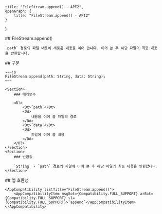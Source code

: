 
    title: "FileStream.append() - API2",
    openGraph: {
        title: "FileStream.append() - API2"
    }
}

<Section>
    ## FileStream.append()

    `path` 경로의 파일 내용에 새로운 내용을 이어 씁니다. 이어 쓴 후 해당 파일의 최종 내용을 반환합니다.
</Section>
<Section>
    ## 구문

    ~~~js
    FileStream.append(path: String, data: String);
    ~~~

    <Section>
        ### 매개변수

        <Dl>
            <Dt>`path`</Dt>
            <Dd>
                내용을 이어 쓸 파일의 경로
            </Dd>
            <Dt>`data`</Dt>
            <Dd>
                파일에 이어 쓸 내용
            </Dd>
        </Dl>
    </Section>
    <Section>
        ### 반환값

        `String` - `path` 경로의 파일에 이어 쓴 후 해당 파일의 최종 내용을 반환합니다.
    </Section>
</Section>
<Section>
    ## 앱 호환성

    <AppCompatibility listTitle="FileStream.append()">
        <AppCompatibilityItem msgBot={Compatibility.FULL_SUPPORT} arBot={Compatibility.FULL_SUPPORT} sl={Compatibility.FULL_SUPPORT}>`append`</AppCompatibilityItem>
    </AppCompatibility>
</Section>